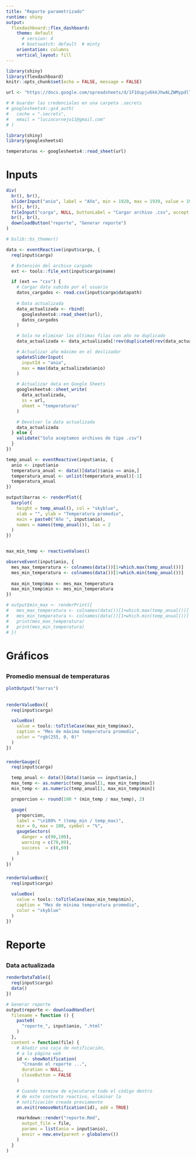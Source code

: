 ```yaml
---
title: "Reporte parametrizado"
runtime: shiny
output: 
  flexdashboard::flex_dashboard:
    theme: default
      # version: 4
      # bootswatch: default  # minty
    orientation: columns
    vertical_layout: fill
---
```


```r
library(shiny)
library(flexdashboard)
knitr::opts_chunk$set(echo = FALSE, message = FALSE)
```

```r
url <- "https://docs.google.com/spreadsheets/d/1F1Uupju6kkJhwALZWMypdlT5b1VWsh3ZHadVQiFdsZ8"

# # Guardar las credenciales en una carpeta .secrets
# googlesheets4::gs4_auth(
#   cache = ".secrets",
#   email = "luciocornejo11@gmail.com"
# )

library(shiny)
library(googlesheets4)

temperaturas <- googlesheets4::read_sheet(url)
```

# Inputs {.sidebar}

```r
div(
  br(), br(),
  sliderInput("anio", label = "Año", min = 1920, max = 1939, value = 1930),
  br(), br(),
  fileInput("carga", NULL, buttonLabel = "Cargar archivo .csv", accept = ".csv"),
  br(), br(),
  downloadButton("reporte", "Generar reporte")
)

# bslib::bs_themer()
```

```r
data <- eventReactive(input$carga, {
  req(input$carga)

  # Extensión del archivo cargado
  ext <- tools::file_ext(input$carga$name)

  if (ext == "csv") {
    # Cargar data subida por el usuario
    datos_cargados <- read.csv(input$carga$datapath)
    
    # Data actualizada
    data_actualizada <- rbind(
      googlesheets4::read_sheet(url),
      datos_cargados
    )

    # Solo no eliminar las últimas filas con año no duplicado
    data_actualizada <- data_actualizada[!rev(duplicated(rev(data_actualizada$anio))),]

    # Actualizar año máximo en el deslizador
    updateSliderInput(
      inputId = "anio", 
      max = max(data_actualizada$anio)
    )

    # Actualizar data en Google Sheets
    googlesheets4::sheet_write(
      data_actualizada,
      ss = url,
      sheet = "temperaturas" 
    )

    # Devolver la data actualizada
    data_actualizada
  } else {
    validate("Solo aceptamos archivos de tipo .csv")
  }
})

temp_anual <- eventReactive(input$anio, {
  anio <- input$anio
  temperatura_anual <- data()[data()$anio == anio,]
  temperatura_anual <- unlist(temperatura_anual)[-1]
  temperatura_anual
})

output$barras <- renderPlot({
  barplot(
    height = temp_anual(), col = "skyblue", 
    xlab = "", ylab = "Temperatura promedio",
    main = paste0("Año ", input$anio),
    names = names(temp_anual()), las = 2
  )
})


max_min_temp <- reactiveValues()

observeEvent(input$anio, {
  mes_max_temperatura <- colnames(data())[1+which.max(temp_anual())]
  mes_min_temperatura <- colnames(data())[1+which.min(temp_anual())]
  
  max_min_temp$max <- mes_max_temperatura
  max_min_temp$min <- mes_min_temperatura
})

# output$min_max <- renderPrint({
#   mes_max_temperatura <- colnames(data())[1+which.max(temp_anual())]
#   mes_min_temperatura <- colnames(data())[1+which.min(temp_anual())]
#   print(mes_max_temperatura)
#   print(mes_min_temperatura)
# })
```

# Gráficos {data-orientation=rows}

## {data-height=700}

### Promedio mensual de temperaturas

```r
plotOutput("barras")
```

## {data-height=300}

### {data-width=333}

```r
renderValueBox({
  req(input$carga)

  valueBox(
    value = tools::toTitleCase(max_min_temp$max),
    caption = "Mes de máxima temperatura promedio",
    color = "rgb(255, 0, 0)"
  )
})
```

### {data-width=333}

```r
renderGauge({
  req(input$carga)

  temp_anual <- data()[data()$anio == input$anio,]
  max_temp <- as.numeric(temp_anual[1, max_min_temp$max])
  min_temp <- as.numeric(temp_anual[1, max_min_temp$min])

  proporcion <- round(100 * (min_temp / max_temp), 2)

  gauge(
    proporcion,
    label = "\n100% * (temp_min / temp_max)",
    min = 0, max = 100, symbol = "%",
    gaugeSectors(
      danger = c(90,100),
      warning = c(70,89),
      success  = c(0,69) 
    )
  )
})
```

### {data-width=333}

```r
renderValueBox({
  req(input$carga)

  valueBox(
    value = tools::toTitleCase(max_min_temp$min),
    caption = "Mes de mínima temperatura promedio",
    color = "skyblue"
  )
})
```

# Reporte {data-icon=fa-frog}

## 

### Data actualizada

```r
renderDataTable({
  req(input$carga)
  data()
})
```

```r
# Generar reporte
output$reporte <- downloadHandler(
  filename = function () {
    paste0(
      "reporte_", input$anio, ".html"
    )
  },
  content = function(file) {
    # Añadir una caja de notificación, 
    # a la página web
    id <- showNotification(
      "Creando el reporte ...", 
      duration = NULL, 
      closeButton = FALSE
    )

    # Cuando termine de ejecutarse todo el código dentro
    # de este contexto reactivo, eliminar la
    # notificación creada previamente
    on.exit(removeNotification(id), add = TRUE)

    rmarkdown::render("reporte.Rmd", 
      output_file = file,
      params = list(anio = input$anio),
      envir = new.env(parent = globalenv())
    )
  }
)
```
